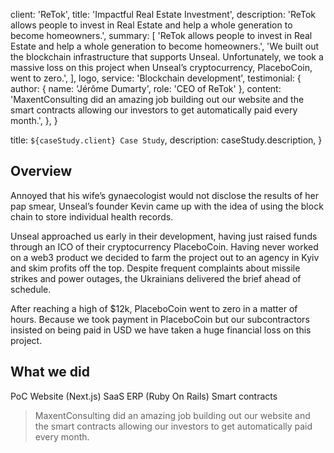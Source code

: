 
  client: 'ReTok',
  title: 'Impactful Real Estate Investment',
  description:
    'ReTok allows people to invest in Real Estate and help a whole generation to become homeowners.',
  summary: [
    'ReTok allows people to invest in Real Estate and help a whole generation to become homeowners.',
    'We built out the blockchain infrastructure that supports Unseal. Unfortunately, we took a massive loss on this project when Unseal’s cryptocurrency, PlaceboCoin, went to zero.',
  ],
  logo,
  service: 'Blockchain development',
  testimonial: {
    author: { name: 'Jérôme Dumarty', role: 'CEO of ReTok' },
    content:
      'MaxentConsulting did an amazing job building out our website and the smart contracts allowing our investors to get automatically paid every month.',
  },
}

  title: `${caseStudy.client} Case Study`,
  description: caseStudy.description,
}

## Overview

Annoyed that his wife’s gynaecologist would not disclose the results of her pap smear, Unseal’s founder Kevin came up with the idea of using the block chain to store individual health records.

Unseal approached us early in their development, having just raised funds through an ICO of their cryptocurrency PlaceboCoin. Having never worked on a web3 product we decided to farm the project out to an agency in Kyiv and skim profits off the top. Despite frequent complaints about missile strikes and power outages, the Ukrainians delivered the brief ahead of schedule.

After reaching a high of $12k, PlaceboCoin went to zero in a matter of hours. Because we took payment in PlaceboCoin but our subcontractors insisted on being paid in USD we have taken a huge financial loss on this project.

## What we did

<TagList>
  <TagListItem>PoC</TagListItem>
  <TagListItem>Website (Next.js)</TagListItem>
  <TagListItem>SaaS ERP (Ruby On Rails)</TagListItem>
  <TagListItem>Smart contracts</TagListItem>
</TagList>

<Blockquote
  author={{ name: 'Jérôme Dumarty', role: 'CEO of ReTok' }}
  image={{ src: imageJeromeDumarty }}
>
  MaxentConsulting did an amazing job building out our website and the smart
  contracts allowing our investors to get automatically paid every month.
</Blockquote>
